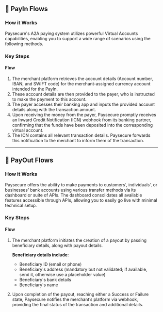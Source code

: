 ## 🏦 PayIn Flows
### How it Works
Paysecure's A2A paying system utilizes powerful Virtual Accounts capabilities, enabling you to support a wide range of scenarios using the following methods.

### Key Steps
#### Flow
1. The merchant platform retrieves the account details (Account number, IBAN, and SWIFT code) for the merchant-assigned currency account intended for the PayIn.
2. These account details are then provided to the payer, who is instructed to make the payment to this account.
3. The payer accesses their banking app and inputs the provided account details along with the transaction amount.
4. Upon receiving the money from the payer, Paysecure promptly receives an Inward Credit Notification (ICN) webhook from its banking partner, confirming that the funds have been deposited into the corresponding virtual account.
5. The ICN contains all relevant transaction details. Paysecure forwards this notification to the merchant to inform them of the transaction.

---

## 💸 PayOut Flows
### How it Works
Paysecure offers the ability to make payments to customers', individuals', or businesses' bank accounts using various transfer methods via its dashboard or suite of APIs. The dashboard consolidates all available features accessible through APIs, allowing you to easily go live with minimal technical setup.

### Key Steps
#### Flow
1. The merchant platform initiates the creation of a payout by passing beneficiary details, along with payout details.

   **Beneficiary details include:**
   - Beneficiary ID (email or phone)
   - Beneficiary's address (mandatory but not validated; if available, send it, otherwise use a placeholder value)
   - Beneficiary's bank details
   - Beneficiary's name

2. Upon completion of the payout, reaching either a Success or Failure state, Paysecure notifies the merchant’s platform via webhook, providing the final status of the transaction and additional details.

